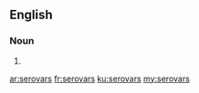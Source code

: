 ==English==

===Noun===
{{head|en}}

# {{plural of|serovar}}

[[ar:serovars]]
[[fr:serovars]]
[[ku:serovars]]
[[my:serovars]]